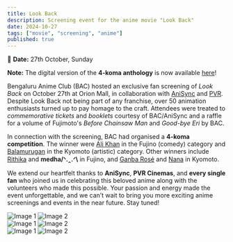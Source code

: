 ```yaml
---
title: Look Back
description: Screening event for the anime movie "Look Back"
date: 2024-10-27
tags: ["movie", "screening", "anime"]
published: true
---
```


📅 **Date:** 27th October, Sunday

<Callout type="warning"> <b> Note:</b> The digital version of the **4-koma anthology** is now available <a href="https://drive.google.com/file/d/1L9g9d4s6XFu-iKqIo4t4Zu3s4_AFX13C/view?usp=sharing" target="_blank">here</a>!</Callout>

Bengaluru Anime Club (BAC) hosted an exclusive fan screening of *Look Back* on October 27th at Orion Mall, in collaboration with [AniSync](https://store.anisync.com/) and [PVR](https://www.pvrcinemas.com/). Despite Look Back not being part of any franchise, over 50 animation enthusiasts turned up to pay homage to the craft. Attendees were treated to *commemorative tickets* and *booklets* courtesy of BAC/AniSync and a raffle for a volume of Fujimoto's *Before Chainsaw Man* and *Good-bye Eri* by BAC.

In connection with the screening, BAC had organised a **4-koma competition**. The winner were [Ali Khan](https://www.instagram.com/coralmage) in the Fujino (comedy) category and [Balamurugan](https://www.instagram.com/artbybala213) in the Kyomoto (artistic) category. Other winners include [Rithika](https://www.instagram.com/Ritity_egaku) and **medha/ᐠ.ꞈ.ᐟ\\** in Fujino, and [Ganba Rosé](https://www.instagram.com/ganba_rose) and [Nana](https://www.instagram.com/nana_egaki) in Kyomoto.

We extend our heartfelt thanks to **AniSync**, **PVR Cinemas**, and **every single fan** who joined us in celebrating this beloved anime along with the volunteers who made this possible. Your passion and energy made the event unforgettable, and we can’t wait to bring you more exciting anime screenings and events in the near future. Stay tuned!

<div style={{ display: 'grid', gridTemplateColumns: '1fr 1fr', gap: '20px', marginBottom: '-40px' }}>
  <img src="/images/archive/look-back/1.jpeg" alt="Image 1" />
  <img src="/images/archive/look-back/2.jpeg" alt="Image 2" />
</div>

<div style={{ display: 'grid', gridTemplateColumns: '1fr 1fr', gap: '20px', marginBottom: '-40px' }}>
  <img src="/images/archive/look-back/3.jpeg" alt="Image 1" />
  <img src="/images/archive/look-back/4.jpeg" alt="Image 2" />
</div>

<div style={{ display: 'grid', gridTemplateColumns: '1fr 1fr', gap: '20px' }}>
  <img src="/images/archive/look-back/5.jpeg" alt="Image 1" />
  <img src="/images/archive/look-back/6.jpeg" alt="Image 2" />
</div>


